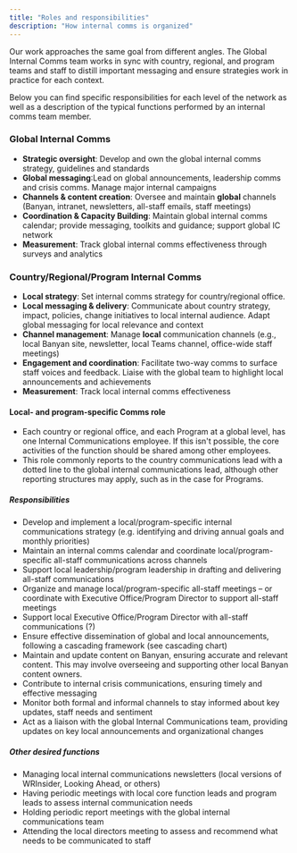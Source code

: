 ```yaml
---
title: "Roles and responsibilities"
description: "How internal comms is organized"
---
```


Our work approaches the same goal from different angles. The Global Internal Comms team works in sync with country, regional, and program teams and staff to
distill important messaging and ensure strategies work in practice for each context.

Below you can find specific responsibilities for each level of the network as well as a description of the typical functions performed by an internal comms team member.

###  Global Internal Comms
- **Strategic oversight**: Develop and own the global internal comms strategy, guidelines and standards 
- **Global messaging**:Lead on global announcements, leadership comms and crisis comms. Manage major internal campaigns
- **Channels & content creation**: Oversee and maintain **global** channels (Banyan, intranet, newsletters, all-staff emails, staff meetings)
- **Coordination & Capacity Building**: Maintain global internal comms calendar; provide messaging, toolkits and guidance; support global IC network
- **Measurement**: Track global internal comms effectiveness through surveys and analytics


###   Country/Regional/Program Internal Comms
- **Local strategy**: Set internal comms strategy for country/regional office. 
- **Local messaging & delivery**: Communicate about country strategy, impact, policies, change initiatives to local internal audience. Adapt global messaging for local relevance and context
- **Channel management**: Manage **local** communication channels (e.g., local Banyan site, newsletter, local Teams channel, office-wide staff meetings)
- **Engagement and coordination**: Facilitate two-way comms to surface staff voices and feedback. Liaise with the global team to highlight local announcements and achievements
- **Measurement**: Track local internal comms effectiveness


#### Local- and program-specific Comms role
* Each country or regional office, and each Program at a global level, has one Internal Communications employee. If this isn't possible, the core activities of the function should be shared among other employees. 
* This role commonly reports to the country communications lead with a dotted line to the global internal communications lead, although other reporting structures may apply, such as in the case for Programs.

##### Responsibilities
- Develop and implement a local/program-specific internal communications strategy (e.g. identifying and driving annual goals and monthly priorities)
- Maintain an internal comms calendar and coordinate local/program-specific all-staff communications across channels
- Support local leadership/program leadership in drafting and delivering all-staff communications
- Organize and manage local/program-specific all-staff meetings – or coordinate with Executive Office/Program Director to support all-staff meetings
- Support local Executive Office/Program Director with all-staff communications (?)
- Ensure effective dissemination of global and local announcements, following a cascading framework (see cascading chart)
- Maintain and update content on Banyan, ensuring accurate and relevant content. This may involve overseeing and supporting other local Banyan content owners.
- Contribute to internal crisis communications, ensuring timely and effective messaging
- Monitor both formal and informal channels to stay informed about key updates, staff needs and sentiment
- Act as a liaison with the global Internal Communications team, providing updates on key local announcements and organizational changes

##### Other desired functions
- Managing local internal communications newsletters (local versions of WRInsider, Looking Ahead, or others)
- Having periodic meetings with local core function leads and program leads to assess internal communication needs
- Holding periodic report meetings with the global internal communications team
- Attending the local directors meeting to assess and recommend what needs to be communicated to staff

